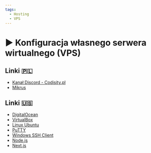 ```yaml
---
tags:
  - Hosting
  - VPS
---
```



# ▶️ Konfiguracja własnego serwera wirtualnego (VPS)

<VimeoPlayer videoId="778484308" />

## Linki 🇵🇱

- [Kanał Discord - Codisity.pl](https://discord.com/invite/RppwVtTrER)
- [Mikrus](https://www.mikr.us/)

## Linki 🇺🇸

- [DigitalOcean](https://www.digitalocean.com/?refcode=80e257abf861)
- [VirtualBox](https://www.virtualbox.org/wiki/Downloads)
- [Linux Ubuntu](https://ubuntu.com/)
- [PuTTY](https://putty.org/)
- [Windows SSH Client](https://learn.microsoft.com/en-us/windows/terminal/tutorials/ssh)
- [Node.js](https://nodejs.dev/en/)
- [Next.js](https://nextjs.org/docs/getting-started)
